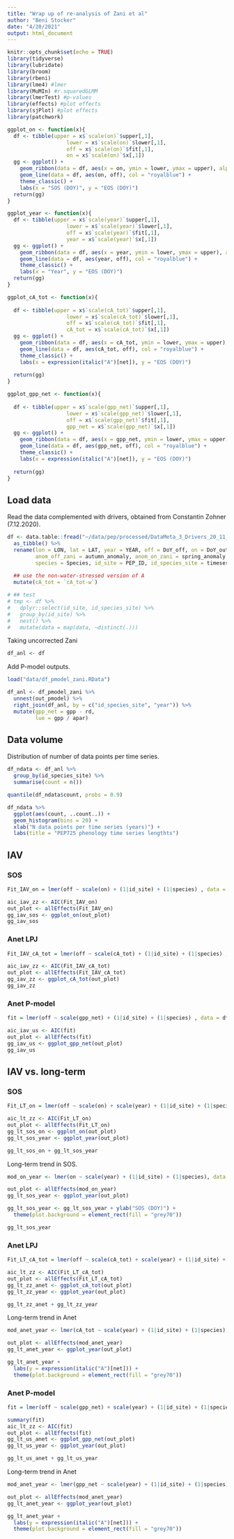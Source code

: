```yaml
---
title: "Wrap up of re-analysis of Zani et al"
author: "Beni Stocker"
date: "4/20/2021"
output: html_document
---
```


```r
knitr::opts_chunk$set(echo = TRUE)
library(tidyverse)
library(lubridate)
library(broom)
library(rbeni)
library(lme4) #lmer
library(MuMIn) #r.squaredGLMM
library(lmerTest) #p-values
library(effects) #plot effects
library(sjPlot) #plot effects
library(patchwork)

ggplot_on <- function(x){
  df <- tibble(upper = x$`scale(on)`$upper[,1],
                   lower = x$`scale(on)`$lower[,1],
                   off = x$`scale(on)`$fit[,1],
                   on = x$`scale(on)`$x[,1])
  gg <- ggplot() + 
    geom_ribbon(data = df, aes(x = on, ymin = lower, ymax = upper), alpha = 0.2) +
    geom_line(data = df, aes(on, off), col = "royalblue") +
    theme_classic() +
    labs(x = "SOS (DOY)", y = "EOS (DOY)")
  return(gg)
}

ggplot_year <- function(x){
  df <- tibble(upper = x$`scale(year)`$upper[,1],
                   lower = x$`scale(year)`$lower[,1],
                   off = x$`scale(year)`$fit[,1],
                   year = x$`scale(year)`$x[,1])
  gg <- ggplot() + 
    geom_ribbon(data = df, aes(x = year, ymin = lower, ymax = upper), alpha = 0.2) +
    geom_line(data = df, aes(year, off), col = "royalblue") +
    theme_classic() +
    labs(x = "Year", y = "EOS (DOY)")
  return(gg)
}

ggplot_cA_tot <- function(x){
  
  df <- tibble(upper = x$`scale(cA_tot)`$upper[,1],
                   lower = x$`scale(cA_tot)`$lower[,1],
                   off = x$`scale(cA_tot)`$fit[,1],
                   cA_tot = x$`scale(cA_tot)`$x[,1])
  gg <- ggplot() + 
    geom_ribbon(data = df, aes(x = cA_tot, ymin = lower, ymax = upper), alpha = 0.2) +
    geom_line(data = df, aes(cA_tot, off), col = "royalblue") +
    theme_classic() +
    labs(x = expression(italic("A")[net]), y = "EOS (DOY)")
  
  return(gg)
}

ggplot_gpp_net <- function(x){
  
  df <- tibble(upper = x$`scale(gpp_net)`$upper[,1],
                   lower = x$`scale(gpp_net)`$lower[,1],
                   off = x$`scale(gpp_net)`$fit[,1],
                   gpp_net = x$`scale(gpp_net)`$x[,1])
  gg <- ggplot() + 
    geom_ribbon(data = df, aes(x = gpp_net, ymin = lower, ymax = upper), alpha = 0.2) +
    geom_line(data = df, aes(gpp_net, off), col = "royalblue") +
    theme_classic() +
    labs(x = expression(italic("A")[net]), y = "EOS (DOY)")
  
  return(gg)
}
```

## Load data

Read the data complemented with drivers, obtained from Constantin Zohner (7.12.2020).
```r
df <- data.table::fread("~/data/pep/processed/DataMeta_3_Drivers_20_11_10.csv") %>% 
  as_tibble() %>% 
  rename(lon = LON, lat = LAT, year = YEAR, off = DoY_off, on = DoY_out, 
         anom_off_zani = autumn_anomaly, anom_on_zani = spring_anomaly, 
         species = Species, id_site = PEP_ID, id_species_site = timeseries) %>% 
  
  ## use the non-water-stressed version of A
  mutate(cA_tot = `cA_tot-w`)

# ## test
# tmp <- df %>% 
#   dplyr::select(id_site, id_species_site) %>% 
#   group_by(id_site) %>% 
#   nest() %>% 
#   mutate(data = map(data, ~distinct(.)))
```

Taking uncorrected Zani
```r
df_anl <- df
```

Add P-model outputs.
```r
load("data/df_pmodel_zani.RData")

df_anl <- df_pmodel_zani %>% 
  unnest(out_pmodel) %>% 
  right_join(df_anl, by = c("id_species_site", "year")) %>% 
  mutate(gpp_net = gpp - rd,
         lue = gpp / apar)
```

## Data volume

Distribution of number of data points per time series.
```r
df_ndata <- df_anl %>% 
  group_by(id_species_site) %>% 
  summarise(count = n())

quantile(df_ndata$count, probs = 0.9)

df_ndata %>% 
  ggplot(aes(count, ..count..)) +
  geom_histogram(bins = 20) +
  xlab("N data points per time series (years)") +
  labs(title = "PEP725 phenology time series lengthts")
```

## IAV

### SOS

```r
Fit_IAV_on = lmer(off ~ scale(on) + (1|id_site) + (1|species) , data = df_anl, na.action = "na.exclude")

aic_iav_zz <- AIC(Fit_IAV_on)
out_plot <- allEffects(Fit_IAV_on)
gg_iav_sos <- ggplot_on(out_plot)
gg_iav_sos
```

### Anet LPJ

```r
Fit_IAV_cA_tot = lmer(off ~ scale(cA_tot) + (1|id_site) + (1|species) , data = df_anl, na.action = "na.exclude")

aic_iav_zz <- AIC(Fit_IAV_cA_tot)
out_plot <- allEffects(Fit_IAV_cA_tot)
gg_iav_zz <- ggplot_cA_tot(out_plot)
gg_iav_zz
```

### Anet P-model

```r
fit = lmer(off ~ scale(gpp_net) + (1|id_site) + (1|species) , data = df_anl, na.action = "na.exclude")

aic_iav_us <- AIC(fit)
out_plot <- allEffects(fit)
gg_iav_us <- ggplot_gpp_net(out_plot)
gg_iav_us
```


## IAV vs. long-term

### SOS

```r
Fit_LT_on = lmer(off ~ scale(on) + scale(year) + (1|id_site) + (1|species), data = df_anl, na.action = "na.exclude")

aic_lt_zz <- AIC(Fit_LT_on)
out_plot <- allEffects(Fit_LT_on)
gg_lt_sos_on <- ggplot_on(out_plot)
gg_lt_sos_year <- ggplot_year(out_plot)

gg_lt_sos_on + gg_lt_sos_year
```

Long-term trend in SOS.
```r
mod_on_year <- lmer(on ~ scale(year) + (1|id_site) + (1|species), data = df_anl, na.action = "na.exclude")

out_plot <- allEffects(mod_on_year)
gg_lt_sos_year <- ggplot_year(out_plot)

gg_lt_sos_year <- gg_lt_sos_year + ylab("SOS (DOY)") + 
  theme(plot.background = element_rect(fill = "grey70"))

gg_lt_sos_year
```

### Anet LPJ

```r
Fit_LT_cA_tot = lmer(off ~ scale(cA_tot) + scale(year) + (1|id_site) + (1|species), data = df_anl, na.action = "na.exclude")

aic_lt_zz <- AIC(Fit_LT_cA_tot)
out_plot <- allEffects(Fit_LT_cA_tot)
gg_lt_zz_anet <- ggplot_cA_tot(out_plot)
gg_lt_zz_year <- ggplot_year(out_plot)

gg_lt_zz_anet + gg_lt_zz_year
```

Long-term trend in Anet
```r
mod_anet_year <- lmer(cA_tot ~ scale(year) + (1|id_site) + (1|species), data = df_anl, na.action = "na.exclude")

out_plot <- allEffects(mod_anet_year)
gg_lt_anet_year <- ggplot_year(out_plot)

gg_lt_anet_year + 
  labs(y = expression(italic("A")[net])) + 
  theme(plot.background = element_rect(fill = "grey70"))
```


### Anet P-model

```r
fit = lmer(off ~ scale(gpp_net) + scale(year) + (1|id_site) + (1|species), data = df_anl, na.action = "na.exclude")

summary(fit)
aic_lt_zz <- AIC(fit)
out_plot <- allEffects(fit)
gg_lt_us_anet <- ggplot_gpp_net(out_plot)
gg_lt_us_year <- ggplot_year(out_plot)

gg_lt_us_anet + gg_lt_us_year
```

Long-term trend in Anet
```r
mod_anet_year <- lmer(gpp_net ~ scale(year) + (1|id_site) + (1|species), data = df_anl, na.action = "na.exclude")

out_plot <- allEffects(mod_anet_year)
gg_lt_anet_year <- ggplot_year(out_plot)

gg_lt_anet_year + 
  labs(y = expression(italic("A")[net])) + 
  theme(plot.background = element_rect(fill = "grey70"))
```




